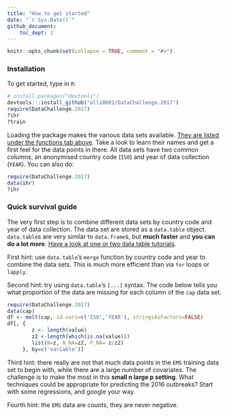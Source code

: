 ```yaml
---
title: "How to get started"
date: "`r Sys.Date()`"
github_document:
    toc_dept: 1
---
```


```r
knitr::opts_chunk$set(collapse = TRUE, comment = "#>")
```


### Installation

To get started, type in `R`:
```r
# install.packages("devtools")
devtools:::install_github("olli0601/DataChallenge.2017")
require(DataChallenge.2017)
?ihr
?train
```    

Loading the package makes the various data sets available. [They are listed under
the functions tab
above](https://github.com/olli0601/DataChallenge.2017/docs/reference/index.html).
Take a look to learn their names and get a first feel for the data points in
there. All data sets have two common columns, an anonymised country code (`ISO`)
and   year of data collection (`YEAR`). You can also do:

```r
require(DataChallenge.2017)
data(ihr)
?ihr
```  

### Quick survival guide

The very first step is to combine different data sets by country code and
year of data collection. The data set are stored as a `data.table` object.
`data.table`s are very similar to `data.frame`s, but **much faster** and **you
can do a lot more**. [Have a look at
one or two data table
tutorials](https://cran.r-project.org/web/packages/data.table/vignettes/datatable-intro.html).
  
First hint: use `data.table`'s `merge` function by country code and year to
combine the data sets. This is much more efficient than via `for` loops or
`lapply`.
  
Second hint: try using `data.table`'s `[...]` syntax. The code below tells
you what proportion of the data are missing for each column of the `cap` data
set. 
```r
require(DataChallenge.2017)
data(cap)
df <- melt(cap, id.vars=c('ISO','YEAR'), stringsAsFactors=FALSE)
df[, {
		z <- length(value)
		z2 <-length(which(is.na(value)))
		list(N=z, N_NA=z2, P_NA= z/z2)
	 }, by=c('variable')]		
```

Third hint: there really are not that much data points in the `EMS` training
data set to begin with, while there are a large number of covariates. The
challenge is to make the most in this **small n large p setting**. What
techniques could be appropriate for predicting the 2016 outbreaks? Start with
some regressions, and google your way.

Fourth hint: the `EMS` data are counts, they are never negative.  
 